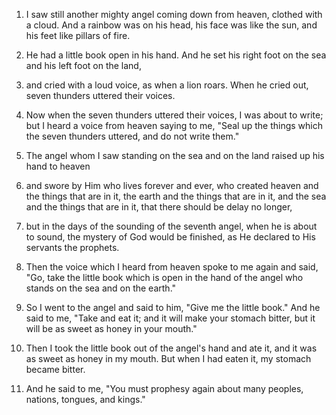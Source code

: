 
1. I saw still another mighty angel coming down from heaven, clothed with a cloud. And a rainbow was on his head, his face was like the sun, and his feet like pillars of fire.

2. He had a little book open in his hand. And he set his right foot on the sea and his left foot on the land,

3. and cried with a loud voice, as when a lion roars. When he cried out, seven thunders uttered their voices.

4. Now when the seven thunders uttered their voices, I was about to write; but I heard a voice from heaven saying to me, "Seal up the things which the seven thunders uttered, and do not write them."

5. The angel whom I saw standing on the sea and on the land raised up his hand to heaven

6. and swore by Him who lives forever and ever, who created heaven and the things that are in it, the earth and the things that are in it, and the sea and the things that are in it, that there should be delay no longer,

7. but in the days of the sounding of the seventh angel, when he is about to sound, the mystery of God would be finished, as He declared to His servants the prophets.

8. Then the voice which I heard from heaven spoke to me again and said, "Go, take the little book which is open in the hand of the angel who stands on the sea and on the earth."

9. So I went to the angel and said to him, "Give me the little book." And he said to me, "Take and eat it; and it will make your stomach bitter, but it will be as sweet as honey in your mouth."

10. Then I took the little book out of the angel's hand and ate it, and it was as sweet as honey in my mouth. But when I had eaten it, my stomach became bitter.

11. And he said to me, "You must prophesy again about many peoples, nations, tongues, and kings."


